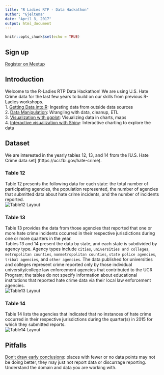```yaml
---
title: "R Ladies RTP - Data Hackathon"
author: "Gjeltema"
date: "April 8, 2017"
output: html_document
---
```


```r
knitr::opts_chunk$set(echo = TRUE)
```

## Sign up
[Register on Meetup](https://www.meetup.com/R-Ladies-RTP/events/237470550/)

## Introduction
Welcome to the R-Ladies RTP Data Hackathon! We are using U.S. Hate Crime data for the last few years to build on our skills from previous R-Ladies workshops.  
1. [Getting Data into R](https://github.com/rladies/rtp-data-import-11-13-16): Ingesting data from outside data sources   
2. [Data Manipulation](https://github.com/rladies/rtp-data-manipulation-09-22-16): Wrangling with data, cleanup, ETL  
3. [Visualization with ggplot](https://github.com/rladies/rtp-data-viz-ggplot2-10-15-16): Visualizing data in charts, maps  
4. [Interactive visualization with Shiny](https://github.com/rladies/rtp_20170309_shiny): Interactive charting to explore the data  

## Dataset
We are interested in the yearly tables 12, 13, and 14 from the [U.S. Hate Crime data set] (https://ucr.fbi.gov/hate-crime).  

### Table 12  
Table 12 presents the following data for each state: the total number of participating agencies, the population represented, the number of agencies that submitted data about hate crime incidents, and the number of incidents reported.  
![Table12 Layout](https://github.com/math-and-data/rtp_20170408_data_hackathon/blob/master/screenshot_table_12.PNG)  

### Table 13  
Table 13 provides the data from those agencies that reported that one or more hate crime incidents occurred in their respective jurisdictions during one or more quarters in the year.   
Tables 13 and 14 present the data by state, and each state is subdivided by agency type. Agency types include ``cities``, ``universities and colleges``, ``metropolitan counties``, ``nonmetropolitan counties``, ``state police agencies``, ``tribal agencies``, and ``other agencies``. The data published for universities and colleges represent crime reported only by those individual university/college law enforcement agencies that contributed to the UCR Program; the tables do not specify information about educational institutions that reported hate crime data via their local law enforcement agencies.  
![Table13 Layout](https://github.com/math-and-data/rtp_20170408_data_hackathon/blob/master/screenshot_table_13.PNG)  

### Table 14  
Table 14 lists the agencies that indicated that no instances of hate crime occurred in their respective jurisdictions during the quarter(s) in 2015 for which they submitted reports.  
![Table14 Layout](https://github.com/math-and-data/rtp_20170408_data_hackathon/blob/master/screenshot_table_14.PNG)  

## Pitfalls
[Don't draw early conclusions](https://ucr.fbi.gov/ucr-statistics-their-proper-use): places with fewer or no data points may not be doing better, they may just not report data or discurrage reporting.  
Understand the domain and data you are working with.  
